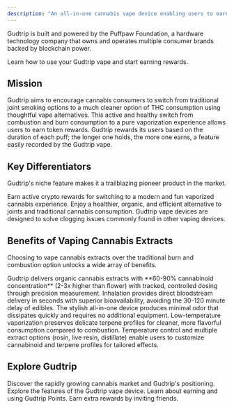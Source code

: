 ```yaml
---
description: "An all-in-one cannabis vape device enabling users to earn crypto rewards for healthy cannabis consumption"
---
```


Gudtrip is built and powered by the Puffpaw Foundation, a hardware technology company that owns and operates multiple consumer brands backed by blockchain power.

<Card title="Get Started" icon="rocket" horizontal href="/quickstart">
  Learn how to use your Gudtrip vape and start earning rewards.
</Card>

## Mission

Gudtrip aims to encourage cannabis consumers to switch from traditional joint smoking options to a much cleaner option of THC consumption using thoughtful vape alternatives. This active and healthy switch from combustion and burn consumption to a pure vaporization experience allows users to earn token rewards. Gudtrip rewards its users based on the duration of each puff; the longer one holds, the more one earns, a feature easily recorded by the Gudtrip vape.

## Key Differentiators

Gudtrip's niche feature makes it a trailblazing pioneer product in the market.

<CardGroup cols={3}>
  <Card title="Crypto Rewards" icon="bitcoin">
    Earn active crypto rewards for switching to a modern and fun vaporized cannabis experience.
  </Card>
  <Card title="Clean Consumption" icon="leaf">
    Enjoy a healthier, organic, and efficient alternative to joints and traditional cannabis consumption.
  </Card>
  <Card title="Superior Design" icon="microchip">
    Gudtrip vape devices are designed to solve clogging issues commonly found in other vaping devices.
  </Card>
</CardGroup>

## Benefits of Vaping Cannabis Extracts

Choosing to vape cannabis extracts over the traditional burn and combustion option unlocks a wide array of benefits.

<AccordionGroup>
  <Accordion title="Healthy & Potent" icon="heart-pulse">
    Gudtrip delivers organic cannabis extracts with **60-90% cannabinoid concentration** (2-3x higher than flower) with tracked, controlled dosing through precision measurement.
  </Accordion>
  <Accordion title="Safe & Efficient" icon="shield-check">
    Inhalation provides direct bloodstream delivery in seconds with superior bioavailability, avoiding the 30-120 minute delay of edibles.
  </Accordion>
  <Accordion title="Convenient & Discreet" icon="eye-slash">
    The stylish all-in-one device produces minimal odor that dissipates quickly and requires no additional equipment.
  </Accordion>
  <Accordion title="Flavor & Terpenes" icon="droplet">
    Low-temperature vaporization preserves delicate terpene profiles for cleaner, more flavorful consumption compared to combustion.
  </Accordion>
  <Accordion title="Customization & Variety" icon="sliders">
    Temperature control and multiple extract options (rosin, live resin, distillate) enable users to customize cannabinoid and terpene profiles for tailored effects.
  </Accordion>
</AccordionGroup>

## Explore Gudtrip

<CardGroup cols={2}>
  <Card title="Market Overview" icon="chart-line" href="/market-overview">
    Discover the rapidly growing cannabis market and Gudtrip's positioning.
  </Card>
  <Card title="Device Features" icon="mobile" href="/device-features">
    Explore the features of the Gudtrip vape device.
  </Card>
  <Card title="Gudtrip Points" icon="coins" href="/gudtrip-points">
    Learn about earning and using Gudtrip Points.
  </Card>
  <Card title="Invite Campaign" icon="users" href="/invite-campaign">
    Earn extra rewards by inviting friends.
  </Card>
</CardGroup>
